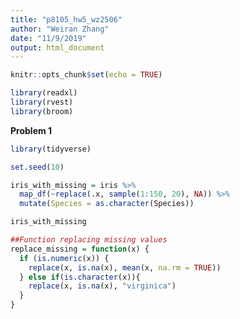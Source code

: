 ```yaml
---
title: "p8105_hw5_wz2506"
author: "Weiran Zhang"
date: "11/9/2019"
output: html_document
---
```


```r
knitr::opts_chunk$set(echo = TRUE)
```

```r

library(readxl)
library(rvest)
library(broom)

```

**Problem 1**

```r
library(tidyverse)

set.seed(10)

iris_with_missing = iris %>% 
  map_df(~replace(.x, sample(1:150, 20), NA)) %>%
  mutate(Species = as.character(Species))

iris_with_missing

```

```r
##Function replacing missing values
replace_missing = function(x) {
  if (is.numeric(x)) {
    replace(x, is.na(x), mean(x, na.rm = TRUE))
  } else if(is.character(x)){
    replace(x, is.na(x), "virginica")
  }
}

```